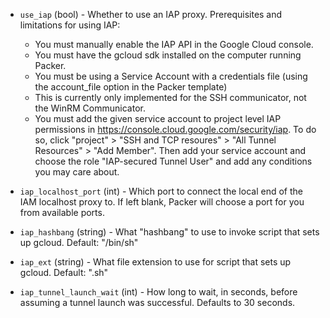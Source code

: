 <!-- Code generated from the comments of the IAPConfig struct in builder/googlecompute/step_start_tunnel.go; DO NOT EDIT MANUALLY -->

- `use_iap` (bool) - Whether to use an IAP proxy.
  Prerequisites and limitations for using IAP:
  - You must manually enable the IAP API in the Google Cloud console.
  - You must have the gcloud sdk installed on the computer running Packer.
  - You must be using a Service Account with a credentials file (using the
  	 account_file option in the Packer template)
  - This is currently only implemented for the SSH communicator, not the
    WinRM Communicator.
  - You must add the given service account to project level IAP permissions
    in https://console.cloud.google.com/security/iap. To do so, click
    "project" > "SSH and TCP resoures" > "All Tunnel Resources" >
    "Add Member". Then add your service account and choose the role
    "IAP-secured Tunnel User" and add any conditions you may care about.

- `iap_localhost_port` (int) - Which port to connect the local end of the IAM localhost proxy to. If
  left blank, Packer will choose a port for you from available ports.

- `iap_hashbang` (string) - What "hashbang" to use to invoke script that sets up gcloud.
  Default: "/bin/sh"

- `iap_ext` (string) - What file extension to use for script that sets up gcloud.
  Default: ".sh"

- `iap_tunnel_launch_wait` (int) - How long to wait, in seconds, before assuming a tunnel launch was
  successful. Defaults to 30 seconds.
